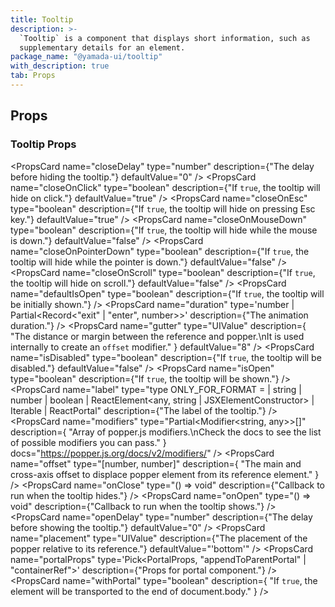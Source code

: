 ```yaml
---
title: Tooltip
description: >-
  `Tooltip` is a component that displays short information, such as
  supplementary details for an element.
package_name: "@yamada-ui/tooltip"
with_description: true
tab: Props
---
```


## Props

### Tooltip Props

<PropsCard
  name="closeDelay"
  type="number"
  description={"The delay before hiding the tooltip."}
  defaultValue="0"
/>
<PropsCard
  name="closeOnClick"
  type="boolean"
  description={"If `true`, the tooltip will hide on click."}
  defaultValue="true"
/>
<PropsCard
  name="closeOnEsc"
  type="boolean"
  description={"If `true`, the tooltip will hide on pressing Esc key."}
  defaultValue="true"
/>
<PropsCard
  name="closeOnMouseDown"
  type="boolean"
  description={"If `true`, the tooltip will hide while the mouse is down."}
  defaultValue="false"
/>
<PropsCard
  name="closeOnPointerDown"
  type="boolean"
  description={"If `true`, the tooltip will hide while the pointer is down."}
  defaultValue="false"
/>
<PropsCard
  name="closeOnScroll"
  type="boolean"
  description={"If `true`, the tooltip will hide on scroll."}
  defaultValue="false"
/>
<PropsCard
  name="defaultIsOpen"
  type="boolean"
  description={"If `true`, the tooltip will be initially shown."}
/>
<PropsCard
  name="duration"
  type='number | Partial<Record<"exit" | "enter", number>>'
  description={"The animation duration."}
/>
<PropsCard
  name="gutter"
  type="UIValue<number>"
  description={
    "The distance or margin between the reference and popper.\nIt is used internally to create an `offset` modifier."
  }
  defaultValue="8"
/>
<PropsCard
  name="isDisabled"
  type="boolean"
  description={"If `true`, the tooltip will be disabled."}
  defaultValue="false"
/>
<PropsCard
  name="isOpen"
  type="boolean"
  description={"If `true`, the tooltip will be shown."}
/>
<PropsCard
  name="label"
  type="type ONLY_FOR_FORMAT =
  | string
  | number
  | boolean
  | ReactElement<any, string | JSXElementConstructor<any>>
  | Iterable<ReactNode>
  | ReactPortal"
  description={"The label of the tooltip."}
/>
<PropsCard
  name="modifiers"
  type="Partial<Modifier<string, any>>[]"
  description={
    "Array of popper.js modifiers.\nCheck the docs to see the list of possible modifiers you can pass."
  }
  docs="https://popper.js.org/docs/v2/modifiers/"
/>
<PropsCard
  name="offset"
  type="[number, number]"
  description={
    "The main and cross-axis offset to displace popper element from its reference element."
  }
/>
<PropsCard
  name="onClose"
  type="() => void"
  description={"Callback to run when the tooltip hides."}
/>
<PropsCard
  name="onOpen"
  type="() => void"
  description={"Callback to run when the tooltip shows."}
/>
<PropsCard
  name="openDelay"
  type="number"
  description={"The delay before showing the tooltip."}
  defaultValue="0"
/>
<PropsCard
  name="placement"
  type="UIValue<Placement>"
  description={"The placement of the popper relative to its reference."}
  defaultValue="'bottom'"
/>
<PropsCard
  name="portalProps"
  type='Pick<PortalProps,
  "appendToParentPortal" | "containerRef">'
  description={"Props for portal component."}
/>
<PropsCard
  name="withPortal"
  type="boolean"
  description={
    "If `true`, the element will be transported to the end of document.body."
  }
/>
